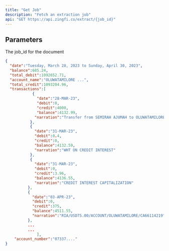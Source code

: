 ```yaml
---
title: "Get Job"
description: "Fetch an extraction job"
api: "GET https://api.zingfi.co/extract/{job_id}"
---
```


## Parameters

<ParamField path="job_id" type="string" required>
  The job_id for the document
</ParamField>


<ResponseExample>

```json Response - COMPLETED (Access Bank)
{
  "date":"Tuesday, March 28, 2023 to Sunday, April 30, 2023",
  "balance":685.24,
  "total_debit":1092652.71,
  "account_name":"OLUWATAMILORE ...",
  "total_credit":1093204.96,
  "transactions":[
            {
              "date":"28-MAR-23",
              "debit":0,
              "credit":4000,
              "balance":4132.99,
             "narration":"Transfer from SEMIRAH AJUMAH to OLUWATAMILORE"
           },
           {
             "date":"31-MAR-23",
             "debit":0.4,
             "credit":0,
             "balance":4132.59,
             "narration":"WHT ON CREDIT INTEREST"
           },
           {
             "date":"31-MAR-23",
             "debit":0,
             "credit":3.96,
             "balance":4136.55,
             "narration":"CREDIT INTEREST CAPITALIZATION"
          },
          {
            "date":"03-APR-23",
            "debit":0,
            "credit":375,
            "balance":4511.55,
            "narration":"RIA/USD75.00/ACCOUNT/OLUWATAMILORE/CA66114219"
          },
          ...
          ...
              ],
    "account_number":"07337...."
}
```

</ResponseExample>
